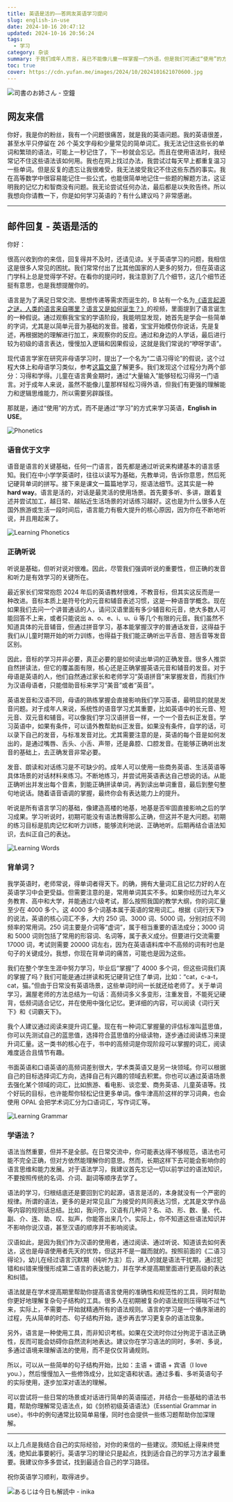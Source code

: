 ```yaml
---
title: 英语是活的——答网友英语学习提问
slug: english-in-use
date: 2024-10-16 20:47:12
updated: 2024-10-16 20:56:24
tags:
  - 学习
category: 杂谈
summary: 于我们成年人而言，虽已不能像儿童一样掌握一门外语，但是我们可通过“使用”的方式来习得英语。
toc: true
cover: https://cdn.yufan.me/images/2024/10/2024101621070600.jpg
---
```


![司書のお姉さん - 空鐘](https://cdn.yufan.me/images/2024/10/2024101621015100.jpg)

<MusicPlayer netease={22641970} />

## 网友来信

你好，我是你的粉丝，我有一个问题很痛苦，就是我的英语问题。我的英语很差，甚至水平只停留在 26 个英文字母和少量常见的简单词汇。我无法记住这些长的单词和繁琐的语法，可能上一秒记住了，下一秒就会忘记。而且在使用语法时，我经常记不住这些语法该如何用。我也在网上找过办法，我尝试过每天早上都重复温习一些单词。但是反复的遗忘让我很难受，我无法接受我记不住这些东西的事实。我在高等数学中很容易能记住一些公式，也能很简单地记住一些题的解题方法，这证明我的记忆力和智商没有问题。我无论尝试任何办法，最后都是以失败告终。所以我想向你请教一下，你是如何学习英语的？有什么建议吗？非常感谢。

---

## 邮件回复 - 英语是活的

你好：

很高兴收到你的来信，回复得并不及时，还请见谅。关于英语学习的问题，我相信这是很多人常见的困扰。我们常常付出了比其他国家的人更多的努力，但在英语这门学科上总是觉得学不好。在看你的提问时，我注意到了几个细节，这几个细节还挺有意思，也是我想提醒你的。

语言是为了满足日常交流、思想传递等需求而诞生的，B 站有一个名为[《语言起源之谜，人类的语言来自哪里？语言又是如何诞生？》](https://www.bilibili.com/video/BV1g21XYpEsb/)的视频，里面提到了语言诞生的一种假说。通过观察我宝宝的学语阶段，我能明显发现，她首先是学会一些简单的字词，尤其是以简单元音为基础的发音。接着，宝宝开始模仿你说话，先是复述，再根据她的理解进行加工，来观察你的反应。通过和身边的人学话，最后进行较为初级的语言表达，慢慢加入逻辑和因果假设，这就是我们常说的“咿呀学语”。

现代语言学家在研究非母语学习时，提出了一个名为“二语习得论”的假说，这个过程大体上和母语学习类似，参考[这篇文章](https://mp.weixin.qq.com/s/GdH9YnTC86JhGE_iDBw8Rg)了解更多。我们发现这个过程分为两个部分：习得和学得。儿童在语言黄金期时，通过“大量输入”能够轻松习得另一门语言。对于成年人来说，虽然不能像儿童那样轻松习得外语，但我们有更强的理解能力和逻辑思维能力，所以需要另辟蹊径。

那就是，通过“使用”的方式，而不是通过“学习”的方式来学习英语，**English in USE**。

![Phonetics](https://cdn.yufan.me/images/2024/10/2024101818215100.jpg)

### 语音优于文字

语音是语言的关键基础，任何一门语言，首先都是通过听说来构建基本的语言感知。我们在中小学学英语时，往往以读写为基础，先教单词，告诉你意思，然后死记硬背单词的拼写。接下来是课文一篇篇地学习，抠语法细节。这其实是一种 **hard way**。语言是活的，对话是最灵活的使用场景。首先要多听、多讲，跟着复述并尝试加工，越日常、越贴近生活场景的对话练习越好。这也是为什么很多人在国外旅游或生活一段时间后，语言能力有极大提升的核心原因，因为你在不断地听说，并且用起来了。

![Learning Phonetics](https://cdn.yufan.me/images/2024/10/2024101818162700.jpg)

### 正确听说

听说是基础，但听对说对很难。因此，尽管我们强调听说的重要性，但正确的发音和听力是有效学习的关键所在。

最近家长们常常抱怨 2024 年后的英语教材很难，不教音标，但其实这反而是一种改进。音标本质上是符号化的元音和辅音表述习惯，这是一种语音学概念。现在如果我们去问一个讲普通话的人，请问汉语里面有多少辅音和元音，绝大多数人可能回答不上来，或者只能说出 a、o、e、i、u、ü 等几个有限的元音。我们虽然不知道具体的元音辅音，但通过拼音学习，基本能掌握汉字的普通话发音，这得益于我们从儿童时期开始的听力训练，也得益于我们能正确听出平舌音、翘舌音等发音区别。

因此，音标的学习并非必要，真正必要的是如何读出单词的正确发音。很多人推崇自然拼读法，但它的覆盖面有限，核心还是正确掌握英语元音和辅音的发音。对于母语是英语的人，他们自然通过家长和老师学习“英语拼音”来掌握发音，而我们作为汉语母语者，只能借助音标来学习“美音”或者“英音”。

英语发音和汉语不同，母语的熟练掌握会直接影响我们学习英语，最明显的就是发音问题。对于成年人来说，系统性的语音学习尤其重要，比如英语中的长元音、短元音、双元音和辅音。可以像我们学习汉语拼音一样，一个一个音去纠正发音。学习英语中，如果有条件，可以请外教帮助纠正发音。如果没有条件，自学的话，可以录下自己的发音，与标准发音对比。尤其需要注意的是，英语的每个音是如何发出的，是通过嘴唇、舌头、小舌、声带，还是鼻腔、口腔发音。在能够正确听出发音的基础上，去正确发音非常必要。

发音、朗读和对话练习是不可缺少的。成年人可以使用一些商务英语、生活英语等具体场景的对话材料来练习。不断地练习，并尝试用英语表达自己想说的话。从能正确听出并发出每个音素，到能正确拼读单词，再到读出单词重音，最后到整句整句地说话。随着语音语调的掌握，最终你会有表达能力上的提升。

听说是所有语言学习的基础，像建造高楼的地基，地基是否牢固直接影响之后的学习成果。学习听说时，初期可能没有语法教得那么正确，但这并不是大问题。初期的练习目标是肌肉记忆和听力训练，能够流利地说、正确地听。后期再结合语法知识，去纠正自己的表达。

![Learning Words](https://cdn.yufan.me/images/2024/10/2024101818163700.jpg)

### 背单词？

我学英语时，老师常说，得单词者得天下。的确，拥有大量词汇且记忆力好的人在英语学习中会更受益。但需要注意的是，常用单词其实不多。如果你经历过九年义务教育、高中和大学，并能通过六级考试，那么按照我国的教学大纲，你的词汇量至少在 4000 多个。这 4000 多个词基本属于英语的常用词汇。根据《词行天下》的说法，英语的核心词汇不多，大约 250 词、3000 词、5000 词，分别对应不同频率的常用词。250 词主要是介词等“虚词”，属于相当重要的语法成分；3000 词和 5000 词则包括了常用的形容词、名词等，属于表义成分。但要进行交流需要 17000 词，考试则需要 20000 词左右，因为在英语语料库中不高频的词有时也是句子的关键成分。我想，你现在背单词的痛苦，可能也是因为这些。

我们在整个学生生涯中努力学习，毕业后“掌握”了 4000 多个词，但这些词我们真的掌握了吗？我们可能是通过拼读和死记硬背记住了单词，比如：“cat，c-a-t，cat，猫。”但由于日常没有英语场景，这些单词时间一长就还给老师了。关于单词学习，漏屋老师的方法总结为一句话：高频词多义多变形，注重发音，不能死记硬背，低频词适合记忆，并在使用中强化记忆。更详细的内容，可以阅读《词行天下》和《词霸天下》。

我个人建议通过阅读来提升词汇量。现在有一种词汇掌握量的评估标准叫蓝思值，你可以先测试自己的蓝思值，选择符合蓝思值的分级读物，逐步通过阅读练习来提升词汇量。这一类书的核心在于，书中的高频词是你现阶段可以掌握的词汇，阅读难度适合且情节有趣。

书面英语和口语英语的高频词差别很大，学术类英语又是另一块领域。你可以根据自己的目标选择词汇方向，选择自己有兴趣的领域去积累。你也可以通过英语场景去强化某个领域的词汇，比如旅游、看电影、谈恋爱、商务英语、儿童英语等。找个好玩的目标，也许能帮你轻松记住更多单词。像牛津高阶这样的学习词典，也会使用 OPAL 会把学术词汇分为口语词汇，写作词汇等。

![Learning Grammar](https://cdn.yufan.me/images/2024/10/2024101818164300.jpg)

### 学语法？

语法当然重要，但并不是全部。在日常交流中，你可能表达得不够规范，语法也可能不完全正确，但对方依然能理解你的意思。然而，长期这样下去可能会影响你的语言思维和能力发展。对于语法学习，我建议首先忘记一切以前学过的语法知识，不要按照传统的名词、介词、副词等顺序去学了。

语法的学习，归根结底还是要回到它的起源，语言是活的，本身就没有一个严密的规律。所谓的语法，更多的是对常见且广为接受的共同表达习惯，尤其是文学作品等内容的规则话总结。比如，我问你，汉语有几种词？名、动、形、数、量、代、副、介、连、助、叹、拟声，你能答出来几个。实际上，你不知道这些语法知识并不影响你说汉语，甚至汉语的顺序并不影响阅读。

汉语如此，是因为我们作为汉语的使用者，通过阅读、通过听说、知道该去如何表达，这也是母语使用者先天的优势，但这并不是一蹴而就的。按照前面的《二语习得论》，幼儿在经过语言沉默期（纯听为主）后，进入的就是语法干扰期，通过犯错和纠错来慢慢形成第二语言的表达能力，并在学术提高期里面进行更高级的表达和纠错。

语法就是在学术提高期里帮助你提高语言使用的准确性和规范性的工具，同时帮助你更好地理解复杂句子结构的工具。很多人在初期被复杂的语法规则压得喘不过气来，实际上，不需要一开始就精通所有的语法规则。语言的学习是一个循序渐进的过程，先从简单的时态、句子结构开始，逐步再去学习更复杂的语法现象。

另外，语言是一种使用工具，而非知识考核。如果在交流时你过分拘泥于语法正确性，反而可能会妨碍你自然流利地表达。建议你在学习语法的同时，多听、多说，多通过语境来理解语法的使用，而不是仅仅背诵规则。

所以，可以从一些简单的句子结构开始，比如：主语 + 谓语 + 宾语（I love you.），然后慢慢加入一些修饰成分，比如定语和状语。通过多看、多听英语句子的实际使用，逐步加深对语法的理解。

可以尝试将一些日常的场景或对话进行简单的英语描述，并结合一些基础的语法书籍，帮助你理解常见语法点，如《剑桥初级英语语法》（Essential Grammar in use）。书中的例句通常比较简单易懂，同时也会提供一些练习题帮助你加深理解。

----

以上几点是我结合自己的实际经验，对你的来信的一些建议。须知纸上得来终觉浅，绝知此事要躬行。英语学习的理论只是起点，找到适合自己的学习方法才最重要。我建议你多多尝试，找到最适合自己的学习路径。

祝你英语学习顺利，取得进步。

![あるじは今日も解読中 - inika](https://cdn.yufan.me/images/2024/10/2024101621055400.jpg)
